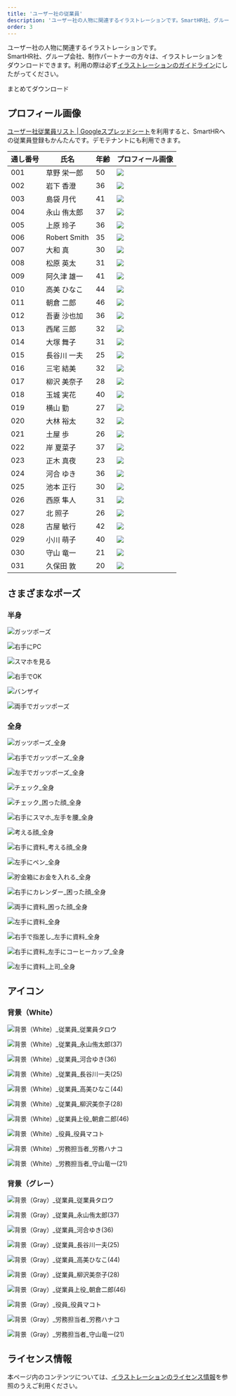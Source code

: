 ```yaml
---
title: 'ユーザー社の従業員'
description: 'ユーザー社の人物に関連するイラストレーションです。SmartHR社、グループ会社、制作パートナーの方々は、イラストレーションをダウンロードできます。イラストレーションのガイドラインにしたがって利用してください。'
order: 3
---
```



ユーザー社の人物に関連するイラストレーションです。  
SmartHR社、グループ会社、制作パートナーの方々は、イラストレーションをダウンロードできます。利用の際は必ず[イラストレーションのガイドライン](/basics/illustration/#h2-0)にしたがってください。  

<AnchorButton href="/downloads/user-co.zip" downloads>まとめてダウンロード</AnchorButton>

## プロフィール画像

<!-- textlint-disable -->

<a href ="https://docs.google.com/spreadsheets/d/1rhOjOikPm1CDVwsJc2Sk9amOmXMxdL7GF0iIsLlP9UM/edit#gid=0" target="_blank" rel="noreferrer">ユーザー社従業員リスト | Googleスプレッドシート</a>を利用すると、SmartHRへの従業員登録もかんたんです。デモテナントにも利用できます。

<!-- textlint-enable -->

| 通し番号 | 氏名 | 年齢 | プロフィール画像 |
| --- | --- | --- | --- |
| 001 | 草野 栄一郎 | 50 | ![](./images/user-co/profile/001_草野栄一郎(50).png) |
| 002 | 岩下 香澄 | 36 | ![](./images/user-co/profile/002_岩下香澄(36).png) |
| 003 | 島袋 月代 | 41 | ![](./images/user-co/profile/003_島袋月代(41).png) |
| 004 | 永山 侑太郎 | 37 | ![](./images/user-co/profile/004_永山侑太郎(37).png) |
| 005 | 上原 玲子 | 36 | ![](./images/user-co/profile/005_上原玲子(36).png) |
| 006 | Robert Smith | 35 | ![](./images/user-co/profile/006_RobertSmith(35).png) |
| 007 | 大和 真 | 30 | ![](./images/user-co/profile/007_大和真(30).png) |
| 008 | 松原 英太 | 31 | ![](./images/user-co/profile/008_松原英太(31).png) |
| 009 | 阿久津 雄一 | 41 | ![](./images/user-co/profile/009_阿久津雄一(41).png) |
| 010 | 高美 ひなこ | 44 | ![](./images/user-co/profile/010_高美ひなこ(44).png) |
| 011 | 朝倉 二郎 | 46 | ![](./images/user-co/profile/011_朝倉二郎(46).png) |
| 012 | 吾妻 沙也加 | 36 | ![](./images/user-co/profile/012_吾妻沙也加(36).png) |
| 013 | 西尾 三郎 | 32 | ![](./images/user-co/profile/013_西尾三郎(32).png) |
| 014 | 大塚 舞子 | 31 | ![](./images/user-co/profile/014_大塚舞子(31).png) |
| 015 | 長谷川 一夫 | 25 | ![](./images/user-co/profile/015_長谷川一夫(25).png) |
| 016 | 三宅 結美 | 32 | ![](./images/user-co/profile/016_三宅結美(32).png) |
| 017 | 柳沢 美奈子 | 28 | ![](./images/user-co/profile/017_柳沢美奈子(28).png) |
| 018 | 玉城 実花 | 40 | ![](./images/user-co/profile/018_玉城実花(40).png) |
| 019 | 横山 勤 | 27 | ![](./images/user-co/profile/019_横山勤(27).png) |
| 020 | 大林 裕太 | 32 | ![](./images/user-co/profile/020_大林裕太(32).png) |
| 021 | 土屋 歩 | 26 | ![](./images/user-co/profile/021_土屋歩(26).png) |
| 022 | 岸 夏菜子 | 37 | ![](./images/user-co/profile/022_岸夏菜子(37).png) |
| 023 | 正木 真夜 | 23 | ![](./images/user-co/profile/023_正木真夜(27).png) |
| 024 | 河合 ゆき | 36 | ![](./images/user-co/profile/024_河合ゆき(36).png) |
| 025 | 池本 正行 | 30 | ![](./images/user-co/profile/025_池本正行(30).png) |
| 026 | 西原 隼人 | 31 | ![](./images/user-co/profile/026_西原隼人(31).png) |
| 027 | 北 照子 | 26 | ![](./images/user-co/profile/027_北照子(26).png) |
| 028 | 古屋 敏行 | 42 | ![](./images/user-co/profile/028_古屋敏行(42).png) |
| 029 | 小川 萌子 | 40 | ![](./images/user-co/profile/029_小川萌子(40).png) |
| 030 | 守山 竜一 | 21 | ![](./images/user-co/profile/030_守山竜一(21).png) |
| 031 | 久保田 敦 | 20 | ![](./images/user-co/profile/031_久保田敦(20).png) |


## さまざまなポーズ

### 半身

<Grid autoRepeat="auto-fill" size="130px">

  ![ガッツポーズ](./images/user-co/pose/ガッツポーズ.png)

  ![右手にPC](./images/user-co/pose/右手にPC.png)

  ![スマホを見る](./images/user-co/pose/スマホを見る.png)

  ![右手でOK](./images/user-co/pose/右手でOK.png)

  ![バンザイ](./images/user-co/pose/バンザイ.png)

  ![両手でガッツポーズ](./images/user-co/pose/両手でガッツポーズ.png)

</Grid>


### 全身

<Grid autoRepeat="auto-fill" size="130px">

  ![ガッツポーズ_全身](./images/user-co/pose/ガッツポーズ_全身.png)

  ![右手でガッツポーズ_全身](./images/user-co/pose/右手でガッツポーズ_全身.png)

  ![左手でガッツポーズ_全身](./images/user-co/pose/左手でガッツポーズ_全身.png)

  ![チェック_全身](./images/user-co/pose/チェック_全身.png)

  ![チェック_困った顔_全身](./images/user-co/pose/チェック_困った顔_全身.png)

  ![右手にスマホ_左手を腰_全身](./images/user-co/pose/右手にスマホ_左手を腰_全身.png)

  ![考える顔_全身](./images/user-co/pose/考える顔_全身.png)

  ![右手に資料_考える顔_全身](./images/user-co/pose/右手に資料_考える顔_全身.png)

  ![左手にペン_全身](./images/user-co/pose/左手にペン_全身.png)

  ![貯金箱にお金を入れる_全身](./images/user-co/pose/貯金箱にお金を入れる_全身.png)

  ![右手にカレンダー_困った顔_全身](./images/user-co/pose/右手にカレンダー_困った顔_全身.png)

  ![両手に資料_困った顔_全身](./images/user-co/pose/両手に資料_困った顔_全身.png)

  ![左手に資料_全身](./images/user-co/pose/左手に資料_全身.png)

  ![右手で指差し_左手に資料_全身](./images/user-co/pose/右手で指差し_左手に資料_全身.png)

  ![右手に資料_左手にコーヒーカップ_全身](./images/user-co/pose/右手に資料_左手にコーヒーカップ_全身.png)

  ![左手に資料_上司_全身](./images/user-co/pose/左手に資料_上司_全身.png)

</Grid>



## アイコン

### 背景（White）

<Grid autoRepeat="auto-fill" size="100px">

  <ImgWithDesc description="従業員 / 従業員 タロウ">

  ![背景（White）_従業員_従業員タロウ](./images/user-co/icon/背景（White）_従業員_従業員タロウ.png)

  </ImgWithDesc>

  <ImgWithDesc description="従業員 / 永山 侑太郎(37)">

  ![背景（White）_従業員_永山侑太郎(37)](./images/user-co/icon/背景（White）_従業員_永山侑太郎(37).png)

  </ImgWithDesc>

  <ImgWithDesc description="従業員 / 河合 ゆき(36)">

  ![背景（White）_従業員_河合ゆき(36)](./images/user-co/icon/背景（White）_従業員_河合ゆき(36).png)

  </ImgWithDesc>

  <ImgWithDesc description="従業員 / 長谷川 一夫(25)">

  ![背景（White）_従業員_長谷川一夫(25)](./images/user-co/icon/背景（White）_従業員_長谷川一夫(25).png)

  </ImgWithDesc>

  <ImgWithDesc description="従業員 / 高美 ひなこ(44)">

  ![背景（White）_従業員_高美ひなこ(44)](./images/user-co/icon/背景（White）_従業員_高美ひなこ(44).png)

  </ImgWithDesc>

  <ImgWithDesc description="従業員 / 柳沢 美奈子(28)">

  ![背景（White）_従業員_柳沢美奈子(28)](./images/user-co/icon/背景（White）_従業員_柳沢美奈子(28).png)

  </ImgWithDesc>

  <ImgWithDesc description="従業員上役 / 朝倉 二郎(46)">

  ![背景（White）_従業員上役_朝倉二郎(46)](./images/user-co/icon/背景（White）_従業員上役_朝倉二郎(46).png)

  </ImgWithDesc>

  <ImgWithDesc description="役員 / 役員 マコト">

  ![背景（White）_役員_役員マコト](./images/user-co/icon/背景（White）_役員_役員マコト.png)

  </ImgWithDesc>

  <ImgWithDesc description="労務担当者 / 労務 ハナコ">

  ![背景（White）_労務担当者_労務ハナコ](./images/user-co/icon/背景（White）_労務担当者_労務ハナコ.png)

  </ImgWithDesc>

  <ImgWithDesc description="労務担当者 / 守山 竜一(21)">

  ![背景（White）_労務担当者_守山竜一(21)](./images/user-co/icon/背景（White）_労務担当者_守山竜一(21).png)

  </ImgWithDesc>

</Grid>


### 背景（グレー）

<Grid autoRepeat="auto-fill" size="100px">

  <ImgWithDesc description="従業員 / 従業員 タロウ">

  ![背景（Gray）_従業員_従業員タロウ](./images/user-co/icon/背景（Gray）_従業員_従業員タロウ.png)

  </ImgWithDesc>

  <ImgWithDesc description="従業員 / 永山 侑太郎(37)">

  ![背景（Gray）_従業員_永山侑太郎(37)](./images/user-co/icon/背景（Gray）_従業員_永山侑太郎(37).png)

  </ImgWithDesc>

  <ImgWithDesc description="従業員 / 河合 ゆき(36)">

  ![背景（Gray）_従業員_河合ゆき(36)](./images/user-co/icon/背景（Gray）_従業員_河合ゆき(36).png)

  </ImgWithDesc>

  <ImgWithDesc description="従業員 / 長谷川 一夫(25)">

  ![背景（Gray）_従業員_長谷川一夫(25)](./images/user-co/icon/背景（Gray）_従業員_長谷川一夫(25).png)

  </ImgWithDesc>

  <ImgWithDesc description="従業員 / 高美 ひなこ(44)">

  ![背景（Gray）_従業員_高美ひなこ(44)](./images/user-co/icon/背景（Gray）_従業員_高美ひなこ(44).png)

  </ImgWithDesc>

  <ImgWithDesc description="従業員 / 柳沢 美奈子(28)">

  ![背景（Gray）_従業員_柳沢美奈子(28)](./images/user-co/icon/背景（Gray）_従業員_柳沢美奈子(28).png)

  </ImgWithDesc>

  <ImgWithDesc description="従業員上役 / 朝倉 二郎(46)">

  ![背景（Gray）_従業員上役_朝倉二郎(46)](./images/user-co/icon/背景（Gray）_従業員上役_朝倉二郎(46).png)

  </ImgWithDesc>

  <ImgWithDesc description="役員 / 役員 マコト">

  ![背景（Gray）_役員_役員マコト](./images/user-co/icon/背景（Gray）_役員_役員マコト.png)

  </ImgWithDesc>

  <ImgWithDesc description="労務担当者 / 労務 ハナコ">

  ![背景（Gray）_労務担当者_労務ハナコ](./images/user-co/icon/背景（Gray）_労務担当者_労務ハナコ.png)

  </ImgWithDesc>

  <ImgWithDesc description="労務担当者 / 守山 竜一(21)">

  ![背景（Gray）_労務担当者_守山竜一(21)](./images/user-co/icon/背景（Gray）_労務担当者_守山竜一(21).png)

  </ImgWithDesc>


</Grid>

## ライセンス情報
本ページ内のコンテンツについては、[イラストレーションのライセンス情報](/basics/illustration/#h2-1)を参照のうえご利用ください。
